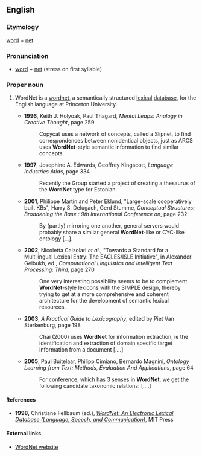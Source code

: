 {{rfd}}
==English==
{{wikipedia}}
===Etymology===
[[word]] + [[net]]

===Pronunciation===
* [[word]] + [[net]] (stress on first syllable)

===Proper noun===
{{en-proper noun}}

# {{context|linguistics|artificial intelligence}} WordNet is a [[wordnet]], a semantically structured [[lexical]] [[database]], for the English language at Princeton University.
#*'''1996''', Keith J. Holyoak, Paul Thagard, ''Mental Leaps: Analogy in Creative Thought'', page 259
#*:Copycat uses a network of concepts, called a Slipnet, to find correspondences between nonidentical objects, just as ARCS uses '''WordNet'''-style semantic information to find similar concepts.
#*'''1997''', Josephine A. Edwards, Geoffrey Kingscott, ''Language Industries Atlas'', page 334
#*:Recently the Group started a project of creating a thesaurus of the '''WordNet''' type for Estonian.
#*'''2001''', Philippe Martin and Peter Eklund, "Large-scale cooperatively built KBs", Harry S. Delugach, Gerd Stumme, ''Conceptual Structures: Broadening the Base : 9th International Conference on'', page 232
#*:By (partly) mirroring one another, general servers would probably share a similar general '''WordNet'''-like or CYC-like ontology […].
#*'''2002''', Nicoletta Calzolari ''et al''., "Towards a Standard for a Multilingual Lexical Entry: The EAGLES/ISLE Initiative", in Alexander Gelbukh, ed., ''Computational Linguistics and Intelligent Text Processing: Third'', page 270
#*:One very interesting possibility seems to be to complement '''WordNet'''-style lexicons with the SIMPLE design, thereby trying to get at a more comprehensive and coherent architecture for the development of semantic lexical resources.
#*'''2003''', ''A Practical Guide to Lexicography'', edited by Piet Van Sterkenburg, page 198
#*:Chai (2000) uses '''WordNet''' for information extraction, ie the identification and extraction of domain specific target information from a document [....]
#*'''2005''', Paul Buitelaar, Philipp Cimiano, Bernardo Magnini, ''Ontology Learning from Text: Methods, Evaluation And Applications'', page 64
#*:For conference, which has 3 senses in '''WordNet''', we get the following candidate taxonomic relations: [....]

====References====
* '''1998,''' Christiane Fellbaum (ed.), ''[http://books.google.com/books?id=Rehu8OOzMIMC&printsec=frontcover&dq=wordnet&sig=HgPH356-VHFjcvFLf9tHMIXdZ3Y WordNet: An Electronic Lexical Database (Language, Speech, and Communication)]'', MIT Press

====External links====
*[http://wordnet.princeton.edu WordNet website]